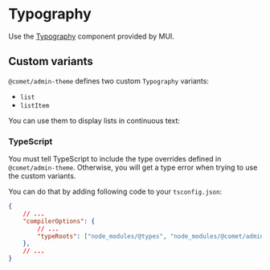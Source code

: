 

<Meta title="Docs/Components/Typography" />

# Typography

Use the [Typography](https://mui.com/material-ui/react-typography/) component provided by MUI.

## Custom variants

`@comet/admin-theme` defines two custom `Typography` variants:

- `list`
- `listItem`

You can use them to display lists in continuous text:

<Canvas>
    <Story id="stories-components-typography--typography-list" />
</Canvas>

### TypeScript

You must tell TypeScript to include the type overrides defined in `@comet/admin-theme`. Otherwise, you will get a type error when trying to use the custom variants.

You can do that by adding following code to your `tsconfig.json`:

```json
{
    // ...
    "compilerOptions": {
        // ...
        "typeRoots": ["node_modules/@types", "node_modules/@comet/admin-theme"],
    },
    // ...
}
```
